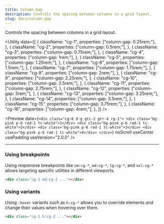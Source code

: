 ```yaml
---
title: Column Gap
description: Controls the spacing between columns in a grid layout.
slug: docs/column-gap
---
```


Controls the spacing between columns in a grid layout.

<Utility
  data={[
    {
      className: "cg-1",
      properties: ["column-gap: 0.25rem;"],
    },
    {
      className: "cg-2",
      properties: ["column-gap: 0.5rem;"],
    },
    {
      className: "cg-3",
      properties: ["column-gap: 0.75rem;"],
    },
    {
      className: "cg-4",
      properties: ["column-gap: 1rem;"],
    },
    {
      className: "cg-5",
      properties: ["column-gap: 1.25rem;"],
    },
    {
      className: "cg-6",
      properties: ["column-gap: 1.5rem;"],
    },
    {
      className: "cg-7",
      properties: ["column-gap: 1.75rem;"],
    },
    {
      className: "cg-8",
      properties: ["column-gap: 2rem;"],
    },
    {
      className: "cg-9",
      properties: ["column-gap: 2.25rem;"],
    },
    {
      className: "cg-10",
      properties: ["column-gap: 2.5rem;"],
    },
    {
      className: "cg-11",
      properties: ["column-gap: 2.75rem;"],
    },
    {
      className: "cg-12",
      properties: ["column-gap: 3rem;"],
    },
    {
      className: "cg-13",
      properties: ["column-gap: 3.25rem;"],
    },
    {
      className: "cg-14",
      properties: ["column-gap: 3.5rem;"],
    },
    {
      className: "cg-15",
      properties: ["column-gap: 3.75rem;"],
    },
    {
      className: "cg-16",
      properties: ["column-gap: 4rem;"],
    },
  ]}
/>

<Preview
  data={`<div class="cg-6 d-g gtc-2 gtr-4 rg-1">
    <div class="bg-pink p-6 rad-1 tc-white">1</div>
      <div class="bg-pink p-6 rad-1 tc-white">2</div>
      <div class="bg-pink p-6 rad-1 tc-white">3</div>
      <div class="bg-pink p-6 rad-1 tc-white">4</div>
    </div>`}
  noScroll
  useCenter
  usePadding
  useVersion="2.0.0"
/>

---

### Using breakpoints

Using responsive breakpoints like `sm:cg-*`, `md:cg-*`, `lg:cg-*`, and `xxl:cg-*` allows targeting specific utilities in different viewports.

```html "md:cg-2"
<div class="cg-1 md:cg-2 ..."></div>
```

### Using variants

Using `:hover` variants such as `h:cg-*` allows you to override elements and change their values when hovering over them.

```html "h:cg-2"
<div class="cg-1 h:cg-2 ..."></div>
```

